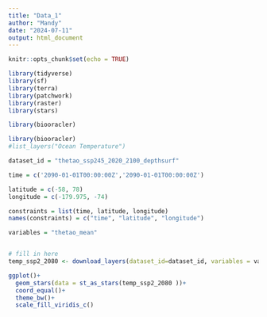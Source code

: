 ```yaml
---
title: "Data_1"
author: "Mandy"
date: "2024-07-11"
output: html_document
---
```


```r
knitr::opts_chunk$set(echo = TRUE)

library(tidyverse)
library(sf)
library(terra)
library(patchwork)
library(raster)
library(stars)

library(biooracler)
```

```r
library(biooracler)
#list_layers("Ocean Temperature")
```

```r
dataset_id = "thetao_ssp245_2020_2100_depthsurf"

time = c('2090-01-01T00:00:00Z','2090-01-01T00:00:00Z')

latitude = c(-58, 78) 
longitude = c(-179.975, -74) 

constraints = list(time, latitude, longitude)
names(constraints) = c("time", "latitude", "longitude")

variables = "thetao_mean"


# fill in here
temp_ssp2_2080 <- download_layers(dataset_id=dataset_id, variables = variables, constraints = constraints)
```

```r
ggplot()+
  geom_stars(data = st_as_stars(temp_ssp2_2080 ))+
  coord_equal()+
  theme_bw()+
  scale_fill_viridis_c()
```

